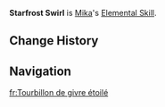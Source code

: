 {{Upcoming}}
{{Talent Infobox
|image         = Talent Mika&#39;s Elemental Skill.png
|character     = Mika
|type          = Elemental Skill
|info          = Mika uses his crossbow to attack, granting all nearby characters in your party Soulwind. When characters in the Soulwind state are on the field, their [[ATK SPD]] will be increased. When tapped, Mika fires a Flowfrost Arrow that can pierce through opponents, dealing {{Color|Cryo DMG}} to enemies it comes into contact with. When held, Mika goes into Aiming Mode, locking on to an opponent and firing a Rimestar Flare at them, dealing {{Color|Cryo DMG}}. When the Rimestar Flare hits, it will rise before exploding, launching Rimestar Shards into a maximum of 3 other opponents, dealing {{Color|Cryo DMG}}.
|CD            = 
|Duration      = 
|scale_att1    = 
|utility1      = ATK SPD
}}
<!--{{Description|}}-->
'''Starfrost Swirl''' is [[Mika]]'s [[Elemental Skill]].
<!--
==Gameplay Notes==
--><!--
==Advanced Properties==
{{Advanced Properties
|title   = 
|gu      = 
|icdtag  = 
|icdtype = 
|poise   = 
|impulse = 
}}
--><!--
==Preview==
{{Preview
|file1=Mika&#39;s Elemental Skill Preview
|caption1= 

|file2= 
|caption2= 

|file3=
|caption3=
}}
--><!--
==Attribute Scaling==
{{Talent Scaling}}
--><!--
==Talent Leveling==
{{Talent Upgrade|}}
--><!--
==Voice-Overs==
{{Talent VO}}
--><!--
==Other Languages==
{{Other Languages
|en      = {{subst:#titleparts:{{subst:PAGENAME}}}}
|zhs     = 
|zhs_rm  = 
|zht     = 
|zht_rm  = 
|zh_tl   = 
|ja      = 
|ja_rm   = 
|ja_tl   = 
|ko      = 
|ko_rm   = 
|ko_tl   = 
|es      = 
|es_tl   = 
|fr      = 
|fr_tl   = 
|ru      = 
|ru_tl   = 
|th      = 
|th_rm   = 
|th_tl   = 
|vi      = 
|vi_tl   = 
|de      = 
|de_tl   = 
|id      = 
|id_tl   = 
|pt      = 
|pt_tl   = 
|tr      = 
|tr_tl   = 
|it      = 
|it_tl   = 
}}
-->
==Change History==
{{Change History|3.5}}

==Navigation==
{{Talent Navbox|Mika}}

[[fr:Tourbillon de givre étoilé]]